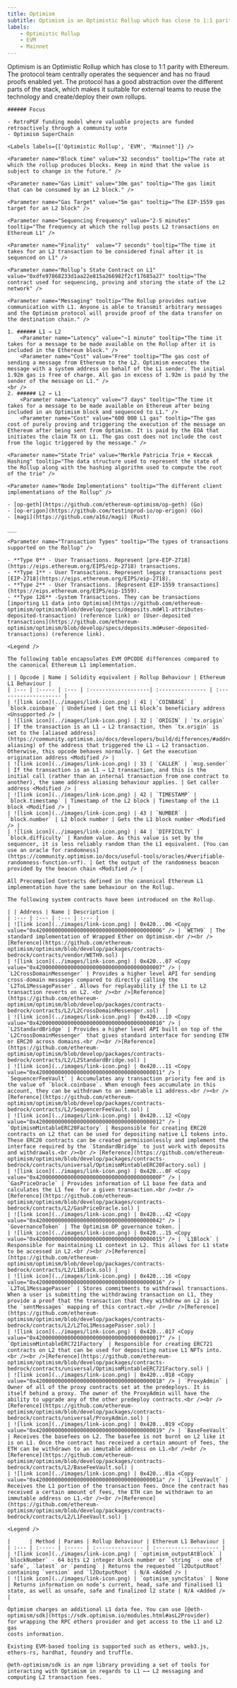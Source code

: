 ```yaml
---
title: Optimism
subtitle: Optimism is an Optimistic Rollup which has close to 1:1 parity with Ethereum. The protocol team centrally operates the sequencer and has no fraud proofs enabled yet. The protocol has a good abstraction over the different parts of the stack, which makes it suitable for external teams to reuse the technology and create/deploy their own rollups.
labels:
    - Optimistic Rollup
    - EVM
    - Mainnet
---
```


<Section title="Overview">
    Optimism is an Optimistic Rollup which has close to 1:1 parity with Ethereum. The protocol team centrally operates the sequencer and has no fraud proofs enabled yet. The protocol has a good abstraction over the different parts of the stack, which makes it suitable for external teams to reuse the technology and create/deploy their own rollups.

    ###### Focus

    - RetroPGF funding model where valuable projects are funded retroactively through a community vote
    - Optimism SuperChain

    <Labels labels={['Optimistic Rollup', 'EVM', 'Mainnet']} />

</Section>

<Section title="General">

    <Parameter name="Block time" value="32 secondss" tooltip="The rate at which the rollup produces blocks. Keep in mind that the value is subject to change in the future." />

    <Parameter name="Gas Limit" value="30m gas" tooltip="The gas limit that can be consumed by an L2 block." />

    <Parameter name="Gas Target" value="5m gas" tooltip="The EIP-1559 gas target for an L2 block" />

    <Parameter name="Sequencing Frequency" value="2-5 minutes" tooltip="The frequency at which the rollup posts L2 transactions on Ethereum L1" />

    <Parameter name="Finality"  value="7 seconds" tooltip="The time it takes for an L2 transaction to be considered final after it is sequenced on L1" />

    <Parameter name="Rollup’s State Contract on L1" value="0xdfe97868233d1aa22e815a266982f2cf17685a27" tooltip="The contract used for sequencing, proving and storing the state of the L2 network" />

    <Parameter name="Messaging" tooltip="The Rollup provides native communication with L1. Anyone is able to transmit arbitrary messages and the Optimism protocol will provide proof of the data transfer on the destination chain." />

    1. ###### L1 → L2
        <Parameter name="Latency" value="~1 minute" tooltip="The time it takes for a message to be made available on the Rollup after it is included in the Ethereum block." />
        <Parameter name="Cost" value="Free" tooltip="The gas cost of sending a message from Ethereum to the L2. Optimism executes the message with a system address on behalf of the L1 sender. The initial 1.92m gas is free of charge. All gas in excess of 1.92m is paid by the sender of the message on L1." />
    <br />
    2. ###### L2 → L1
        <Parameter name="Latency" value="7 days" tooltip="The time it takes for a message to be made available on Ethereum after being included in an Optimism block and sequenced to L1." />
        <Parameter name="Cost" value="600 000 L1 gas" tooltip="The gas cost of purely proving and triggering the execution of the message on Ethereum after being sent from Optimism. It is paid by the EOA that initiates the claim TX on L1. The gas cost does not include the cost from the logic triggered by the message." />

    <Parameter name="State Trie" value="Merkle Patricia Trie + Keccak Hashing" tooltip="The data structure used to represent the state of the Rollup along with the hashing algorithm used to compute the root of the trie" />

    <Parameter name="Node Implementations" tooltip="The different client implementations of the Rollup" />

    - [op-geth](https://github.com/ethereum-optimism/op-geth) (Go)
    - [op-erigon](https://github.com/testinprod-io/op-erigon) (Go)
    - [magi](https://github.com/a16z/magi) (Rust)

    ___

    <Parameter name="Transaction Types" tooltip="The types of transactions supported on the Rollup" />

    - **Type 0** - User Transactions. Represent [pre-EIP-2718](https://eips.ethereum.org/EIPS/eip-2718) transactions.
    - **Type 1** - User Transactions. Represent legacy transactions post [EIP-2718](https://eips.ethereum.org/EIPS/eip-2718).
    - **Type 2** - User Transactions. [Represent EIP-1559 transactions](https://eips.ethereum.org/EIPS/eip-1559).
    - **Type 126** -System Transactions. They can be transactions [importing L1 data into Optimism](https://github.com/ethereum-optimism/optimism/blob/develop/specs/deposits.md#l1-attributes-deposited-transaction) (reference link) or [User-deposited transactions](https://github.com/ethereum-optimism/optimism/blob/develop/specs/deposits.md#user-deposited-transactions) (reference link).

</Section>

<Section title="OPCODEs">

    <Legend />

    The following table encapsulates EVM OPCODE differences compared to the canonical Ethereum L1 implementation.

    | | Opcode | Name | Solidity equivalent | Rollup Behaviour | Ethereum L1 Behaviour |
    | :--- | :----- | :--- | :-------------------| :--------------- | :-------------------- |
    | ![link icon](../images/link-icon.png) | 41 | `COINBASE` | `block.coinbase` | Undefined | Get the L1 block’s beneficiary address <Unsupported /> |
    | ![link icon](../images/link-icon.png) | 32 | `ORIGIN` | `tx.origin` | If the transaction is an L1 ⇒ L2 transaction, then `tx.origin` is set to the [aliased address](https://community.optimism.io/docs/developers/build/differences/#address-aliasing) of the address that triggered the L1 ⇒ L2 transaction. Otherwise, this opcode behaves normally. | Get the execution origination address <Modified /> |
    | ![link icon](../images/link-icon.png) | 33 | `CALLER` | `msg.sender` | If the transaction is an L1 ⇒ L2 transaction, and this is the initial call (rather than an internal transaction from one contract to another), the same address aliasing behaviour applies. | Get caller address <Modified /> |
    | ![link icon](../images/link-icon.png) | 42 | `TIMESTAMP` | `block.timestamp` | Timestamp of the L2 block | Timestamp of the L1 block <Modified /> |
    | ![link icon](../images/link-icon.png) | 43 | `NUMBER` | `block.number` | L2 block number | Gets the L1 block number <Modified /> |
    | ![link icon](../images/link-icon.png) | 44 | `DIFFICULTY` | `block.difficulty` | Random value. As this value is set by the sequencer, it is less reliably random than the L1 equivalent. [You can use an oracle for randomness](https://community.optimism.io/docs/useful-tools/oracles/#verifiable-randomness-function-vrf). | Get the output of the randomness beacon provided by the beacon chain <Modified /> |

</Section>

<Section title="Precompiled Contracts">

    All Precompiled Contracts defined in the canonical Ethereum L1 implementation have the same behaviour on the Rollup.

</Section>

<Section title="System Contracts">

    The following system contracts have been introduced on the Rollup.

    | | Address | Name | Description |
    | :--- | :--- | :--- | :--- |
    | ![link icon](../images/link-icon.png) | 0x420...06 <Copy value="0x4200000000000000000000000000000000000006" /> | `WETH9` | The standard implementation of Wrapped Ether on Optimism.<br /><br />[Reference](https://github.com/ethereum-optimism/optimism/blob/develop/packages/contracts-bedrock/contracts/vendor/WETH9.sol) |
    | ![link icon](../images/link-icon.png) | 0x420...07 <Copy value="0x4200000000000000000000000000000000000007" /> | `L2CrossDomainMessenger` | Provides a higher level API for sending cross-domain messages compared to directly calling the `L2ToL1MessagePasser`. Allows for replayability if the L1 to L2 transaction reverts on L2. <br /><br />[Reference](https://github.com/ethereum-optimism/optimism/blob/develop/packages/contracts-bedrock/contracts/L2/L2CrossDomainMessenger.sol)  |
    | ![link icon](../images/link-icon.png) | 0x420...10 <Copy value="0x4200000000000000000000000000000000000010" /> | `L2StandardBridge` | Provides a higher level API built on top of the `L2CrossDomainMessenger` that gives standard interface for sending ETH or ERC20 across domains.<br /><br />[Reference](https://github.com/ethereum-optimism/optimism/blob/develop/packages/contracts-bedrock/contracts/L2/L2StandardBridge.sol) |
    | ![link icon](../images/link-icon.png) | 0x420...11 <Copy value="0x4200000000000000000000000000000000000011" /> | `SequencerFeeVault` | Accumulates any transaction priority fee and is the value of `block.coinbase`. When enough fees accumulate in this account, they can be withdrawn to an immutable L1 address.<br /><br /> [Reference](https://github.com/ethereum-optimism/optimism/blob/develop/packages/contracts-bedrock/contracts/L2/SequencerFeeVault.sol) |
    | ![link icon](../images/link-icon.png) | 0x420...12 <Copy value="0x4200000000000000000000000000000000000012" /> | `OptimismMintableERC20Factory` | Responsible for creating ERC20 contracts on L2 that can be used for depositing native L1 tokens into. These ERC20 contracts can be created permisionlessly and implement the interface required by the `StandardBridge` to just work with deposits and withdrawals.<br /><br /> [Reference](https://github.com/ethereum-optimism/optimism/blob/develop/packages/contracts-bedrock/contracts/universal/OptimismMintableERC20Factory.sol) |
    | ![link icon](../images/link-icon.png) | 0x420...0F <Copy value="0x420000000000000000000000000000000000000F" /> | `GasPriceOracle` | Provides information of L1 base fee data and calculates the L1 fee  for a given transaction.<br /><br /> [Reference](https://github.com/ethereum-optimism/optimism/blob/develop/packages/contracts-bedrock/contracts/L2/GasPriceOracle.sol) |
    | ![link icon](../images/link-icon.png) | 0x420...42 <Copy value="0x4200000000000000000000000000000000000042" /> | `GovernanceToken` | The Optimism OP governance token. |
    | ![link icon](../images/link-icon.png) | 0x420...15 <Copy value="0x4200000000000000000000000000000000000015" /> | `L1Block` | Responsible for maintaining L1 context in L2. This allows for L1 state to be accessed in L2.<br /><br />[Reference](https://github.com/ethereum-optimism/optimism/blob/develop/packages/contracts-bedrock/contracts/L2/L1Block.sol) |
    | ![link icon](../images/link-icon.png) | 0x420...16 <Copy value="0x4200000000000000000000000000000000000016" /> | `L2ToL1MessagePasser` | Stores commitments to withdrawal transactions. When a user is submitting the withdrawing transaction on L1, they provide a proof that the transaction that they withdrew on L2 is in the `sentMessages` mapping of this contract.<br /><br />[Reference](https://github.com/ethereum-optimism/optimism/blob/develop/packages/contracts-bedrock/contracts/L2/L2ToL1MessagePasser.sol) |
    | ![link icon](../images/link-icon.png) | 0x420...017 <Copy value="0x4200000000000000000000000000000000000017" /> | `OptimismMintableERC721Factory` | Responsible for creating ERC721 contracts on L2 that can be used for depositing native L1 NFTs into.<br /><br />[Reference](https://github.com/ethereum-optimism/optimism/blob/develop/packages/contracts-bedrock/contracts/universal/OptimismMintableERC721Factory.sol) |
    | ![link icon](../images/link-icon.png) | 0x420...018 <Copy value="0x4200000000000000000000000000000000000018" /> | `ProxyAdmin` | Owner of all of the proxy contracts set at the predeploys. It is itself behind a proxy. The owner of the ProxyAdmin will have the ability to upgrade any of the other predeploy contracts.<br /><br />[Reference](https://github.com/ethereum-optimism/optimism/blob/develop/packages/contracts-bedrock/contracts/universal/ProxyAdmin.sol) |
    | ![link icon](../images/link-icon.png) | 0x420...019 <Copy value="0x4200000000000000000000000000000000000019" /> | `BaseFeeVault` | Receives the basefees on L2. The basefee is not burnt on L2 like it is on L1. Once the contract has received a certain amount of fees, the ETH can be withdrawn to an immutable address on L1.<br /><br />[Reference](https://github.com/ethereum-optimism/optimism/blob/develop/packages/contracts-bedrock/contracts/L2/BaseFeeVault.sol) |
    | ![link icon](../images/link-icon.png) | 0x420...01a <Copy value="0x420000000000000000000000000000000000001a" /> | `L1FeeVault` | Receives the L1 portion of the transaction fees. Once the contract has received a certain amount of fees, the ETH can be withdrawn to an immutable address on L1.<br /><br />[Reference](https://github.com/ethereum-optimism/optimism/blob/develop/packages/contracts-bedrock/contracts/L2/L1FeeVault.sol) |

</Section>

<Section title="RPC-API">

    <Legend />

    |      | Method | Params | Rollup Behaviour | Ethereum L1 Behaviour |
    | :--- | :----- | :----- | :--------------- | :-------------------- |
    | ![link icon](../images/link-icon.png) | `optimism_outputAtBlock` | `blockNumber` - 64 bits L2 integer block number or `string` - one of `safe`, `latest` or `pending` | Returns the requested `l2OutputRoot` containing `version` and `l2OutputRoot` | N/A <Added /> |
    | ![link icon](../images/link-icon.png) | `optimism_syncStatus` | None | Returns information on node’s current, head, safe and finalised l1 state, as well as unsafe, safe and finalized l2 state | N/A <Added /> |

</Section>

<Section title="Transaction Fees">

    Optimism charges an additional L1 data fee. You can use [@eth-optimism/sdk](https://sdk.optimism.io/modules.html#asL2Provider)
    for wrapping the RPC ethers provider and get access to the L1 and L2 gas
    costs information.

</Section>

<Section title="Tools">

    Existing EVM-based tooling is supported such as ethers, web3.js, ethers-rs, hardhat, foundry and truffle.

    @eth-optimism/sdk is an npm library providing a set of tools for interacting with Optimism in regards to L1 ←→ L2 messaging and computing L2 transaction fees.

</Section>
